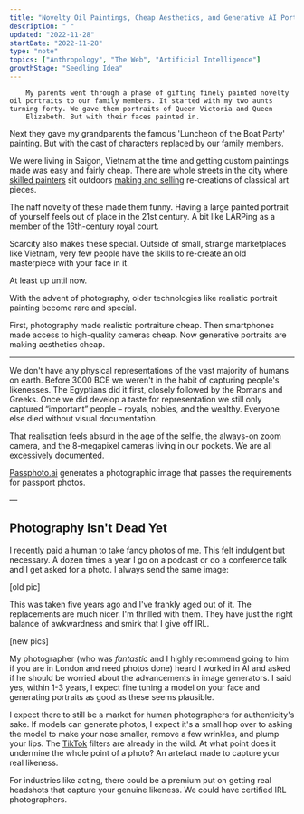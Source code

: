 ```yaml
---
title: "Novelty Oil Paintings, Cheap Aesthetics, and Generative AI Portraits"
description: " "
updated: "2022-11-28"
startDate: "2022-11-28"
type: "note"
topics: ["Anthropology", "The Web", "Artificial Intelligence"]
growthStage: "Seedling Idea"
---
```


<IntroParagraph >

		My parents went through a phase of gifting finely painted novelty oil portraits to our family members. It started with my two aunts turning forty. We gave them portraits of Queen Victoria and Queen
		Elizabeth. But with their faces painted in.

</IntroParagraph >

<BasicImage src = "" alt = "My aunts as English queens" showalt />

Next they gave my grandparents the famous 'Luncheon of the Boat Party' painting. But with the cast of characters replaced by our family members.

<ImageFrame
		src = "/images/posts/aiprofiles/boatparty.jpeg"
		width = "1000px"
		alt = "The original boat party painting – the one without my family in it"
		showalt
/>

We were living in Saigon, Vietnam at the time and getting custom paintings made was easy and fairly cheap. There are whole streets in the city where [skilled painters](https://flyicarusfly.com/vietnam-art-reproduction/) sit outdoors [making and selling](http://english.vietnamnet.vn/fms/art-entertainment/53436/flourishing-market-for-art-reproduction-in-vietnam.html) re-creations of classical art pieces.

<BasicImage
		src = "/images/posts/aiprofiles/buivien.jpeg"
		width = "1000px"
		alt = "A reproduction painting shop in Saigon, Vietnam"
		sourceTitle = "Minh Anh Art Gallery"
		sourceUrl = "https://www.tripadvisor.co.uk/Attraction_Review-g293925-d12820616-Reviews-Minh_Anh_Art_Gallery-Ho_Chi_Minh_City.html"
		showalt
/>

The naff novelty of these made them funny. Having a large painted portrait of yourself feels out of place in the 21st century. A bit like LARPing as a member of the 16th-century royal court.

Scarcity also makes these special. Outside of small, strange marketplaces like Vietnam, very few people have the skills to re-create an old masterpiece with your face in it.

At least up until now.

With the advent of photography, older technologies like realistic portrait painting become rare and special.

First, photography made realistic portraiture cheap. Then smartphones made access to high-quality cameras cheap. Now generative portraits are making aesthetics cheap.

---

We don't have any physical representations of the vast majority of humans on
earth. Before 3000 BCE we weren't in the habit of capturing people's
likenesses. The Egyptians did it first, closely followed by the Romans and
Greeks. Once we did develop a taste for representation we still only captured
“important” people – royals, nobles, and the wealthy. Everyone else died
without visual documentation.

That realisation feels absurd in the age of the selfie, the always-on zoom camera, and the 8-megapixel cameras living in our pockets. We are all excessively documented.

<BasicImage width = "1000px" src = "/images/posts/aiprofiles/passpic.jpg" />

[Passphoto.ai](https://passphoto.ai/) generates a photographic image that passes the requirements for passport photos.

––

## Photography Isn't Dead Yet

I recently paid a human to take fancy photos of me. This felt indulgent but necessary. A dozen times a year I go on a podcast or do a conference talk and I get asked for a photo. I always send the same image:

[old pic]

This was taken five years ago and I've frankly aged out of it. The replacements are much nicer. I'm thrilled with them. They have just the right balance of awkwardness and smirk that I give off IRL.

[new pics]

My photographer (who was _fantastic_ and I highly recommend going to him if you are in London and need photos done) heard I worked in AI and asked if he should be worried about the advancements in image generators. I said yes, within 1-3 years, I expect fine tuning a model on your face and generating portraits as good as these seems plausible.

I expect there to still be a market for human photographers for authenticity's sake. If models can generate photos, I expect it's a small hop over to asking the model to make your nose smaller, remove a few wrinkles, and plump your lips. The [TikTok]() filters are already in the wild. At what point does it undermine the whole point of a photo? An artefact made to capture your real likeness.

For industries like acting, there could be a premium put on getting real headshots that capture your genuine likeness. We could have certified IRL photographers.
